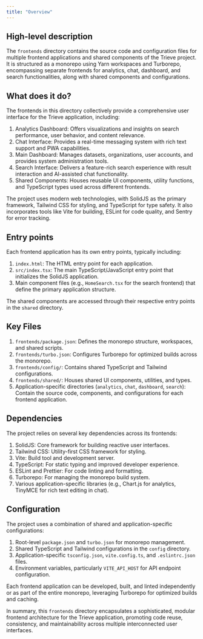 ```yaml
---
title: "Overview"
---
```


## High-level description
The `frontends` directory contains the source code and configuration files for multiple frontend applications and shared components of the Trieve project. It is structured as a monorepo using Yarn workspaces and Turborepo, encompassing separate frontends for analytics, chat, dashboard, and search functionalities, along with shared components and configurations.

## What does it do?
The frontends in this directory collectively provide a comprehensive user interface for the Trieve application, including:

1. Analytics Dashboard: Offers visualizations and insights on search performance, user behavior, and content relevance.
2. Chat Interface: Provides a real-time messaging system with rich text support and PWA capabilities.
3. Main Dashboard: Manages datasets, organizations, user accounts, and provides system administration tools.
4. Search Interface: Delivers a feature-rich search experience with result interaction and AI-assisted chat functionality.
5. Shared Components: Houses reusable UI components, utility functions, and TypeScript types used across different frontends.

The project uses modern web technologies, with SolidJS as the primary framework, Tailwind CSS for styling, and TypeScript for type safety. It also incorporates tools like Vite for building, ESLint for code quality, and Sentry for error tracking.

## Entry points
Each frontend application has its own entry points, typically including:

1. `index.html`: The HTML entry point for each application.
2. `src/index.tsx`: The main TypeScript/JavaScript entry point that initializes the SolidJS application.
3. Main component files (e.g., `HomeSearch.tsx` for the search frontend) that define the primary application structure.

The shared components are accessed through their respective entry points in the `shared` directory.

## Key Files
1. `frontends/package.json`: Defines the monorepo structure, workspaces, and shared scripts.
2. `frontends/turbo.json`: Configures Turborepo for optimized builds across the monorepo.
3. `frontends/config/`: Contains shared TypeScript and Tailwind configurations.
4. `frontends/shared/`: Houses shared UI components, utilities, and types.
5. Application-specific directories (`analytics`, `chat`, `dashboard`, `search`): Contain the source code, components, and configurations for each frontend application.

## Dependencies
The project relies on several key dependencies across its frontends:

1. SolidJS: Core framework for building reactive user interfaces.
2. Tailwind CSS: Utility-first CSS framework for styling.
3. Vite: Build tool and development server.
4. TypeScript: For static typing and improved developer experience.
5. ESLint and Prettier: For code linting and formatting.
6. Turborepo: For managing the monorepo build system.
7. Various application-specific libraries (e.g., Chart.js for analytics, TinyMCE for rich text editing in chat).

## Configuration
The project uses a combination of shared and application-specific configurations:

1. Root-level `package.json` and `turbo.json` for monorepo management.
2. Shared TypeScript and Tailwind configurations in the `config` directory.
3. Application-specific `tsconfig.json`, `vite.config.ts`, and `.eslintrc.json` files.
4. Environment variables, particularly `VITE_API_HOST` for API endpoint configuration.

Each frontend application can be developed, built, and linted independently or as part of the entire monorepo, leveraging Turborepo for optimized builds and caching.

In summary, this `frontends` directory encapsulates a sophisticated, modular frontend architecture for the Trieve application, promoting code reuse, consistency, and maintainability across multiple interconnected user interfaces.